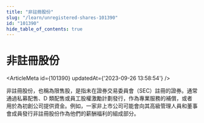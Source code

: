 ```yaml
---
title: "非註冊股份"
slug: "/learn/unregistered-shares-101390"
id: "101390"
hide_table_of_contents: true
---
```



# 非註冊股份

<ArticleMeta id={101390} updatedAt={'2023-09-26 13:58:54'} />
<div className='border-solid border-b border-t-0 my-4 border-[var(--ifm-color-gray-300)]' />

非註冊股份，也稱為限售股，是指未在證券交易委員會（SEC）註冊的證券。通常通過私募配售、D 類配售或員工股權激勵計劃發行，作為專業服務的補償，或者用於為初創公司提供資金。例如，一家非上市公司可能會向其高級管理人員和董事會成員發行非註冊股份作為他們的薪酬福利的組成部分。

